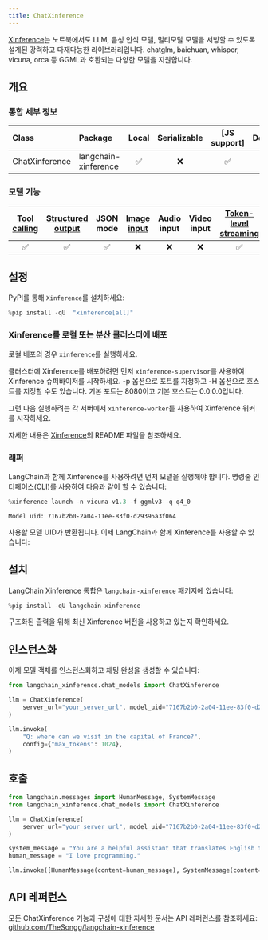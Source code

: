 ```yaml
---
title: ChatXinference
---
```


[Xinference](https://github.com/xorbitsai/inference)는 노트북에서도 LLM, 음성 인식 모델, 멀티모달 모델을 서빙할 수 있도록 설계된 강력하고 다재다능한 라이브러리입니다. chatglm, baichuan, whisper, vicuna, orca 등 GGML과 호환되는 다양한 모델을 지원합니다.

## 개요

### 통합 세부 정보

| Class | Package | Local | Serializable | [JS support] | Downloads | Version |
| :--- | :--- | :---: | :---: |  :---: | :---: | :---: |
| ChatXinference| langchain-xinference | ✅ | ❌ | ✅ | ✅ | ✅ |

### 모델 기능

| [Tool calling](/oss/langchain/tools/) | [Structured output](/oss/langchain/structured-output) | JSON mode | [Image input](/oss/langchain/messages#multimodal) | Audio input | Video input | [Token-level streaming](/oss/langchain/streaming/) | Native async | [Token usage](/oss/langchain/models#token-usage) | [Logprobs](/oss/langchain/models#log-probabilities) |
| :---: |:----------------------------------------------------:| :---: | :---: |  :---: | :---: | :---: | :---: | :---: | :---: |
| ✅ |                          ✅                           | ✅ | ❌ | ❌ | ❌ | ✅ | ✅ | ❌ | ❌ |

## 설정

PyPI를 통해 `Xinference`를 설치하세요:

```python
%pip install -qU  "xinference[all]"
```

### Xinference를 로컬 또는 분산 클러스터에 배포

로컬 배포의 경우 `xinference`를 실행하세요.

클러스터에 Xinference를 배포하려면 먼저 `xinference-supervisor`를 사용하여 Xinference 슈퍼바이저를 시작하세요. -p 옵션으로 포트를 지정하고 -H 옵션으로 호스트를 지정할 수도 있습니다. 기본 포트는 8080이고 기본 호스트는 0.0.0.0입니다.

그런 다음 실행하려는 각 서버에서 `xinference-worker`를 사용하여 Xinference 워커를 시작하세요.

자세한 내용은 [Xinference](https://github.com/xorbitsai/inference)의 README 파일을 참조하세요.

### 래퍼

LangChain과 함께 Xinference를 사용하려면 먼저 모델을 실행해야 합니다. 명령줄 인터페이스(CLI)를 사용하여 다음과 같이 할 수 있습니다:

```python
%xinference launch -n vicuna-v1.3 -f ggmlv3 -q q4_0
```

```output
Model uid: 7167b2b0-2a04-11ee-83f0-d29396a3f064
```

사용할 모델 UID가 반환됩니다. 이제 LangChain과 함께 Xinference를 사용할 수 있습니다:

## 설치

LangChain Xinference 통합은 `langchain-xinference` 패키지에 있습니다:

```python
%pip install -qU langchain-xinference
```

구조화된 출력을 위해 최신 Xinference 버전을 사용하고 있는지 확인하세요.

## 인스턴스화

이제 모델 객체를 인스턴스화하고 채팅 완성을 생성할 수 있습니다:

```python
from langchain_xinference.chat_models import ChatXinference

llm = ChatXinference(
    server_url="your_server_url", model_uid="7167b2b0-2a04-11ee-83f0-d29396a3f064"
)

llm.invoke(
    "Q: where can we visit in the capital of France?",
    config={"max_tokens": 1024},
)
```

## 호출

```python
from langchain.messages import HumanMessage, SystemMessage
from langchain_xinference.chat_models import ChatXinference

llm = ChatXinference(
    server_url="your_server_url", model_uid="7167b2b0-2a04-11ee-83f0-d29396a3f064"
)

system_message = "You are a helpful assistant that translates English to French. Translate the user sentence."
human_message = "I love programming."

llm.invoke([HumanMessage(content=human_message), SystemMessage(content=system_message)])
```

## API 레퍼런스

모든 ChatXinference 기능과 구성에 대한 자세한 문서는 API 레퍼런스를 참조하세요: [github.com/TheSongg/langchain-xinference](https://github.com/TheSongg/langchain-xinference)
